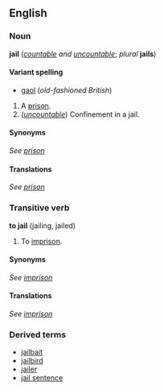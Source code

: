 ==English==
===Noun===
'''jail''' (''[[countable]] and [[uncountable]]''; ''plural'' '''jails''')

====Variant spelling====
*[[gaol]] (''old-fashioned British'')

#A [[prison]].
#(''[[uncountable]]'') Confinement in a jail.

====Synonyms====
''See [[prison]]''

====Translations====
''See [[prison]]''

===Transitive verb===
'''to jail''' (jailing, jailed)

#To [[imprison]].

====Synonyms====
''See [[imprison]]''

====Translations====
''See [[imprison]]''

===Derived terms===
*[[jailbait]]
*[[jailbird]]
*[[jailer]]
*[[jail sentence]]